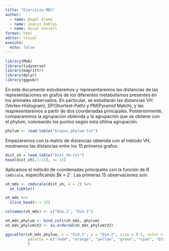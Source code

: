 ```yaml
---
title: "Ejercicio MDS"
author: 
  - name: Ángel Álamo
  - name: Juanjo Doblas
  - name: Óscar Vanrell 
format: html
editor: visual
execute:
  echo: false
---
```


```r
library(MVA)
library(tidyverse)
library(magrittr)
library(dplyr)
library(ggpubr)
```

En este documento estudiaremos y representaremos las distancias de las representaciones en grafos de los diferentes metabolismos presentes en los animales observados. En particular, se estudiarán las distancias VH (Vertex-Histogram), SP(Shortest-Path) y PM(Pyramid Match), y las respresentaremos a partir de dos coordenadas principales. Posteriormente, compararemos la agrupación obtenida y la agrupación que se obtiene con el phylum, coloreando los puntos según esta última agrupación.

```r
phylum <- read.table("Grupos_phylum.txt")
```


Empezaremos con la matriz de distancias obtenida con el método VH, mostramos las distancias entre los 15 primeros grafos:

```r
dist_vh = read.table("Dist_VH.txt")
head(dist_vh[,1:15], n= 15)
```

Aplicamos el método de coordenadas principales con la función de R `cmdscale`, especificando \$k = 2\`. Las primeras 15 observaciones son:

```r
vh_mds <- cmdscale(dist_vh, k = 2) %>% 
  as_tibble()

vh_mds %>% 
  slice_head(n = 15)
```

```r
colnames(vh_mds) <- c("Dim.1", "Dim.2")

vh_mds_phylum <- bind_cols(vh_mds, phylum)
vh_mds_phylum$V2 <- as.ordered(vh_mds_phylum$V2)

ggscatter(vh_mds_phylum, x = "Dim.1", y = "Dim.2", size = 0.5, color = "V2",
          palette = c("red4", "orange", "yellow", "green", "cyan", "blue", "purple", "violetred", "tan4", "orangered", "olivedrab", "black", "cornsilk3", "deeppink")
          )

```
